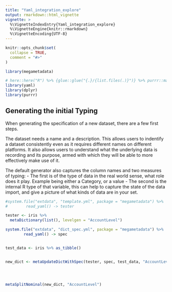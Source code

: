 ```yaml
---
title: "Yaml_integration_explore"
output: rmarkdown::html_vignette
vignette: >
  %\VignetteIndexEntry{Yaml_integration_explore}
  %\VignetteEngine{knitr::rmarkdown}
  %\VignetteEncoding{UTF-8}
---
```


```r
knitr::opts_chunk$set(
  collapse = TRUE,
  comment = "#>"
)
```

```r
library(megametadata)

# here::here("R") %>% {glue::glue("{.}/{list.files(.)}")} %>% purrr::map(source)
library(yaml)
library(dplyr)
library(purrr)
```
## Generating the initial Typing

When generating the specification of a new dataset, there are a few first steps. 

The dataset needs a name and a description. This allows users to indentify a dataset consistently even as it requires different names on different platforms. It also allows users to understand what the underlying data is recording and its purpose, armed with which they will be able to more effectively make use of it. 

The default generator also captures the column names and two measures of typing:
- The first is of the type of data in the real world sense, what role does it play. Example being either a Category, or a value
- The second is the internal R type of that variable, this can help to capture the state of the data import, and give a picture of what kinds of data are in your set.

```r


#system.file("extdata", "template.yml", package = "megametadata") %>%
#        read_yaml() -> tester

tester <- iris %>% 
  metaDictionary(list(), levelgen = "AccountLevel") 

system.file("extdata", "dict_spec.yml", package = "megametadata") %>%
        read_yaml() -> spec


test_data <- iris %>% as_tibble()


new_dict <- metaUpdateDictWithSpec(tester, spec, test_data, "AccountLevel")




metaSplitNominal(new_dict, "AccountLevel")

  


```

